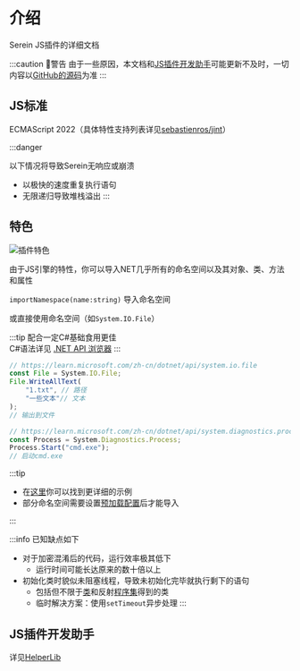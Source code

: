 # 介绍

Serein JS插件的详细文档

:::caution 🚧警告
由于一些原因，本文档和[JS插件开发助手](#js插件开发助手)可能更新不及时，一切内容以[GitHub的源码](https://github.com/Zaitonn/Serein)为准
:::


<DocCardList />

## JS标准

ECMAScript 2022（具体特性支持列表详见[sebastienros/jint](https://github.com/sebastienros/jint#version-3x)）

:::danger

以下情况将导致Serein无响应或崩溃

- 以极快的速度重复执行语句
- 无限递归导致堆栈溢出
:::

## 特色

![插件特色](../guidance/javacriptplugins.png)

由于JS引擎的特性，你可以导入NET几乎所有的命名空间以及其对象、类、方法和属性

`importNamespace(name:string)` 导入命名空间

或直接使用命名空间（如`System.IO.File`）

:::tip
配合一定C#基础食用更佳  
C#语法详见 [.NET API 浏览器](https://learn.microsoft.com/zh-cn/dotnet/api/)
:::

```js
// https://learn.microsoft.com/zh-cn/dotnet/api/system.io.file
const File = System.IO.File;
File.WriteAllText(
    "1.txt", // 路径
    "一些文本"// 文本
);
// 输出到文件
```

```js
// https://learn.microsoft.com/zh-cn/dotnet/api/system.diagnostics.process
const Process = System.Diagnostics.Process;
Process.Start("cmd.exe");
// 启动cmd.exe
```

:::tip

- 在[这里](https://market.serein.cc/resources/Example)你可以找到更详细的示例
- 部分命名空间需要设置[预加载配置](preLoadConfig)后才能导入

:::

:::info
已知缺点如下

- 对于加密混淆后的代码，运行效率极其低下
  - 运行时间可能长达原来的数十倍以上
- 初始化类时貌似未阻塞线程，导致未初始化完毕就执行剩下的语句
  - 包括但不限于[类](classes/Logger)和反射[程序集](assembly)得到的类
  - 临时解决方案：使用`setTimeout`异步处理
:::

## JS插件开发助手

详见[HelperLib](https://github.com/SereinDev/HelperLib)
